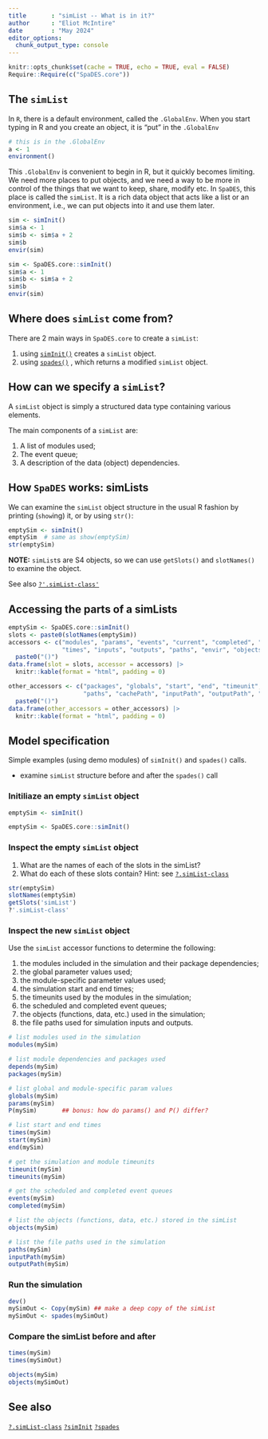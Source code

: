 ```yaml
---
title       : "simList -- What is in it?"
author      : "Eliot McIntire"
date        : "May 2024"
editor_options:
  chunk_output_type: console
---
```


```r
knitr::opts_chunk$set(cache = TRUE, echo = TRUE, eval = FALSE)
Require::Require(c("SpaDES.core"))
```

## The `simList` {#sec-simlist}

In `R`, there is a default environment, called the `.GlobalEnv`. When
you start typing in R and you create an object, it is "put" in the
`.GlobalEnv`

```r
# this is in the .GlobalEnv
a <- 1
environment()
```

This `.GlobalEnv` is convenient to begin in R, but it quickly becomes
limiting. We need more places to put objects, and we need a way to be
more in control of the things that we want to keep, share, modify etc.
In `SpaDES`, this place is called the `simList`. It is a rich data
object that acts like a list or an environment, i.e., we can put objects
into it and use them later.

```r
sim <- simInit()
sim$a <- 1
sim$b <- sim$a + 2
sim$b
envir(sim)
```

```r
sim <- SpaDES.core::simInit()
sim$a <- 1
sim$b <- sim$a + 2
sim$b
envir(sim)
```

## Where does `simList` come from?

There are 2 main ways in `SpaDES.core` to create a `simList`:

1.  using [`simInit()`](https://rdrr.io/cran/SpaDES.core/man/simInit.html) creates a `simList` object.
2.  using [`spades()`](https://rdrr.io/cran/SpaDES.core/man/spades.html) , which returns a modified `simList` object.

## How can we specify a `simList`?

A `simList` object is simply a structured data type containing various
elements.

The main components of a `simList` are:

1.  A list of modules used;
2.  The event queue;
3.  A description of the data (object) dependencies.

## How `SpaDES` works: simLists

We can examine the `simList` object structure in the usual R fashion by
printing (`show`ing) it, or by using `str()`:

```r
emptySim <- simInit()
emptySim  # same as show(emptySim)
str(emptySim)
```

**NOTE:** `simList`s are S4 objects, so we can use `getSlots()` and
`slotNames()` to examine the object.

See also [`?'.simList-class'`](https://rdrr.io/cran/SpaDES.core/man/simList-class.html)

## Accessing the parts of a simLists

::: columns-2
```r
emptySim <- SpaDES.core::simInit()
slots <- paste0(slotNames(emptySim))
accessors <- c("modules", "params", "events", "current", "completed", "depends",
               "times", "inputs", "outputs", "paths", "envir", "objects") |>
  paste0("()")
data.frame(slot = slots, accessor = accessors) |>
  knitr::kable(format = "html", padding = 0)
```

```r
other_accessors <- c("packages", "globals", "start", "end", "timeunit", "timeunits",
                     "paths", "cachePath", "inputPath", "outputPath", "modulePath") |>
  paste0("()")
data.frame(other_accessors = other_accessors) |>
  knitr::kable(format = "html", padding = 0)
```
:::

## Model specification

Simple examples (using demo modules) of `simInit()` and `spades()`
calls.

-   examine `simList` structure before and after the `spades()` call

### Initiliaze an empty `simList` object

```r
emptySim <- simInit()
```

```r
emptySim <- SpaDES.core::simInit()
```

### Inspect the empty `simList` object

1.  What are the names of each of the slots in the simList?
2.  What do each of these slots contain? Hint: see
    [`?.simList-class`](https://rdocumentation.org/packages/SpaDES.core/versions/2.0.5/topics/simList-class)

```r
str(emptySim)
slotNames(emptySim)
getSlots('simList')
?'.simList-class'
```

### Inspect the new `simList` object

Use the `simList` accessor functions to determine the following:

1.  the modules included in the simulation and their package
    dependencies;
2.  the global parameter values used;
3.  the module-specific parameter values used;
4.  the simulation start and end times;
5.  the timeunits used by the modules in the simulation;
6.  the scheduled and completed event queues;
7.  the objects (functions, data, etc.) used in the simulation;
8.  the file paths used for simulation inputs and outputs.

```r
# list modules used in the simulation
modules(mySim)

# list module dependencies and packages used
depends(mySim)
packages(mySim)

# list global and module-specific param values
globals(mySim)
params(mySim)
P(mySim)       ## bonus: how do params() and P() differ?

# list start and end times
times(mySim)
start(mySim)
end(mySim)

# get the simulation and module timeunits
timeunit(mySim)
timeunits(mySim)

# get the scheduled and completed event queues
events(mySim)
completed(mySim)

# list the objects (functions, data, etc.) stored in the simList
objects(mySim)

# list the file paths used in the simulation
paths(mySim)
inputPath(mySim)
outputPath(mySim)
```

### Run the simulation

```r
dev()
mySimOut <- Copy(mySim) ## make a deep copy of the simList
mySimOut <- spades(mySimOut)
```

### Compare the simList before and after

```r
times(mySim)
times(mySimOut)

objects(mySim)
objects(mySimOut)
```

## See also

[`?.simList-class`](https://rdocumentation.org/packages/SpaDES.core/versions/2.0.5/topics/simList-class)
[`?simInit`](https://rdocumentation.org/packages/SpaDES.core/versions/2.0.5/topics/simInit)
[`?spades`](https://rdocumentation.org/packages/SpaDES.core/versions/2.0.5/topics/spades)
